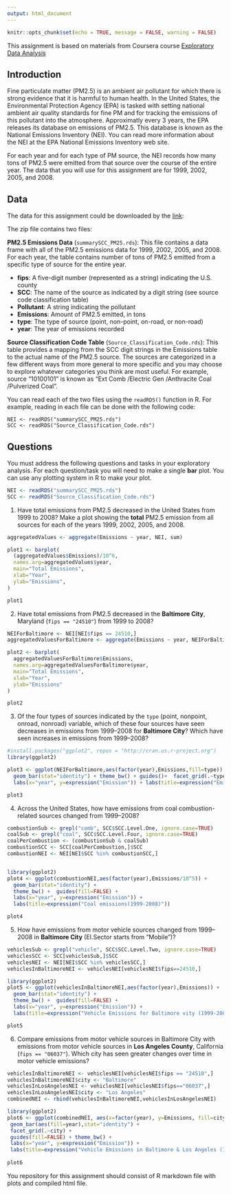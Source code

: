---
output: html_document
---

```{r setup, include=FALSE}
knitr::opts_chunk$set(echo = TRUE, message = FALSE, warning = FALSE)
```

This assignment is based on materials from Coursera course [Exploratory Data Analysis](https://www.coursera.org/learn/exploratory-data-analysis/home/welcome)

## Introduction

Fine particulate matter (PM2.5) is an ambient air pollutant for which there is strong evidence that it is harmful to human health. In the United States, the Environmental Protection Agency (EPA) is tasked with setting national ambient air quality standards for fine PM and for tracking the emissions of this pollutant into the atmosphere. Approximatly every 3 years, the EPA releases its database on emissions of PM2.5. This database is known as the National Emissions Inventory (NEI). You can read more information about the NEI at the EPA National Emissions Inventory web site.

For each year and for each type of PM source, the NEI records how many tons of PM2.5 were emitted from that source over the course of the entire year. The data that you will use for this assignment are for 1999, 2002, 2005, and 2008.

## Data

The data for this assignment could be downloaded by the [link](https://www.dropbox.com/s/fey54ngk8g4z6rr/exdata_data_NEI_data.zip?dl=0):

The zip file contains two files:

**PM2.5 Emissions Data** (`summarySCC_PM25.rds`): This file contains a data frame with all of the PM2.5 emissions data for 1999, 2002, 2005, and 2008. For each year, the table contains number of tons of PM2.5 emitted from a specific type of source for the entire year.

- **fips**: A five-digit number (represented as a string) indicating the U.S. county
- **SCC**: The name of the source as indicated by a digit string (see source code classification table)
- **Pollutant**: A string indicating the pollutant
- **Emissions**: Amount of PM2.5 emitted, in tons
- **type**: The type of source (point, non-point, on-road, or non-road)
- **year**: The year of emissions recorded

**Source Classification Code Table** (`Source_Classification_Code.rds`): This table provides a mapping from the SCC digit strings in the Emissions table to the actual name of the PM2.5 source. The sources are categorized in a few different ways from more general to more specific and you may choose to explore whatever categories you think are most useful. For example, source “10100101” is known as “Ext Comb /Electric Gen /Anthracite Coal /Pulverized Coal”.

You can read each of the two files using the `readRDS()` function in R. For example, reading in each file can be done with the following code:

```
NEI <- readRDS("summarySCC_PM25.rds")
SCC <- readRDS("Source_Classification_Code.rds")
```
## Questions

You must address the following questions and tasks in your exploratory analysis. For each question/task you will need to make a single **bar** plot. You can use any plotting system in R to make your plot.

```{r}
NEI <- readRDS("summarySCC_PM25.rds")
SCC <- readRDS("Source_Classification_Code.rds")
```

1. Have total emissions from PM2.5 decreased in the United States from 1999 to 2008? Make a plot showing the **total** PM2.5 emission from all sources for each of the years 1999, 2002, 2005, and 2008.

```{r}
aggregatedValues <- aggregate(Emissions ~ year, NEI, sum)

plot1 <- barplot(
  (aggregatedValues$Emissions)/10^6,
  names.arg=aggregatedValues$year,
  main="Total Emissions",
  xlab="Year",
  ylab="Emissions",
)

plot1
```




2. Have total emissions from PM2.5 decreased in the **Baltimore City**, Maryland (`fips == "24510"`) from 1999 to 2008?

```{r}
NEIForBaltimore <- NEI[NEI$fips == 24510,]
aggregatedValuesForBaltimore <- aggregate(Emissions ~ year, NEIForBaltimore, sum)
```
```{r}
plot2 <- barplot(
  aggregatedValuesForBaltimore$Emissions,
  names.arg=aggregatedValuesForBaltimore$year,
  main="Total Emissions",
  xlab="Year",
  ylab="Emissions"
)

plot2
```



3. Of the four types of sources indicated by the `type` (point, nonpoint, onroad, nonroad) variable, which of these four sources have seen decreases in emissions from 1999–2008 for **Baltimore City**? Which have seen increases in emissions from 1999–2008?

```{r}
#install.packages("ggplot2", repos = "http://cran.us.r-project.org")
library(ggplot2)

plot3 <- ggplot(NEIForBaltimore,aes(factor(year),Emissions,fill=type)) +
  geom_bar(stat="identity") + theme_bw() + guides()+  facet_grid(.~type) + 
  labs(x="year", y=expression("Emission")) + labs(title=expression("Emissions for Baltimore City 1999-2008 (by Source Type)"))

plot3
```

4. Across the United States, how have emissions from coal combustion-related sources changed from 1999–2008?


```{r}
combustionSub <- grepl("comb", SCC$SCC.Level.One, ignore.case=TRUE)
coalSub <- grepl("coal", SCC$SCC.Level.Four, ignore.case=TRUE) 
coalPerCombustion <- (combustionSub & coalSub)
combustionSCC <- SCC[coalPerCombustion,]$SCC
combustionNEI <- NEI[NEI$SCC %in% combustionSCC,]


library(ggplot2)
plot4 <- ggplot(combustionNEI,aes(factor(year),Emissions/10^5)) +
  geom_bar(stat="identity") +
  theme_bw() +  guides(fill=FALSE) +
  labs(x="year", y=expression("Emission")) + 
  labs(title=expression("Coal emissions(1999-2008)"))

plot4
```

5. How have emissions from motor vehicle sources changed from 1999–2008 in **Baltimore City** (EI.Sector starts from "Mobile")?

```{r}
vehiclesSub <- grepl("vehicle", SCC$SCC.Level.Two, ignore.case=TRUE)
vehiclesSCC <- SCC[vehiclesSub,]$SCC
vehiclesNEI <- NEI[NEI$SCC %in% vehiclesSCC,]
vehiclesInBaltimoreNEI <- vehiclesNEI[vehiclesNEI$fips==24510,]

library(ggplot2)
plot5 <- ggplot(vehiclesInBaltimoreNEI,aes(factor(year),Emissions)) +
  geom_bar(stat="identity") +
  theme_bw() +  guides(fill=FALSE) +
  labs(x="year", y=expression("Emission")) + 
  labs(title=expression("Vehicle Emissions for Baltimore vity (1999-2008)"))

plot5
```

6. Compare emissions from motor vehicle sources in Baltimore City with emissions from motor vehicle sources in **Los Angeles County**, California (`fips == "06037"`). Which city has seen greater changes over time in motor vehicle emissions?

```{r}
vehiclesInBaltimoreNEI <- vehiclesNEI[vehiclesNEI$fips == "24510",]
vehiclesInBaltimoreNEI$city <- "Baltimore"
vehiclesInLosAngelesNEI <- vehiclesNEI[vehiclesNEI$fips=="06037",]
vehiclesInLosAngelesNEI$city <- "Los Angeles"
combinedNEI <- rbind(vehiclesInBaltimoreNEI,vehiclesInLosAngelesNEI)

library(ggplot2)
plot6 <- ggplot(combinedNEI, aes(x=factor(year), y=Emissions, fill=city)) +
 geom_bar(aes(fill=year),stat="identity") +
 facet_grid(.~city) +
 guides(fill=FALSE) + theme_bw() +
 labs(x="year", y=expression("Emission")) + 
 labs(title=expression("Vehicle Emissions in Baltimore & Los Angeles (1999-2008)"))
 
plot6
```


You repository for this assignment should consist of R markdown file with plots and compiled html file.